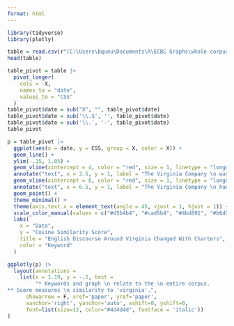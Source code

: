 ---
format: html
---

```{r load packages, message = F, echo = F}
library(tidyverse)
library(plotly)
```

```{r load data, echo = F, message = F, output = F}
table = read.csv(r"(C:\Users\bqueu\Documents\R\ECBC Graphs\whole corpus lexicon sheets - virginia 1.csv)")
head(table)
```

```{r pivot table, echo = F, output = F}
table_pivot = table |>
  pivot_longer(
    cols = -X,
    names_to = "date",
    values_to = "CSS"
  )
table_pivot$date = sub("X", "", table_pivot$date)
table_pivot$date = sub('\\.$', '', table_pivot$date)
table_pivot$date = sub('\\.', '-', table_pivot$date)
table_pivot
```

```{r graph, warning = F, echo = F}
p = table_pivot |>
  ggplot(aes(x = date, y = CSS, group = X, color = X)) +
  geom_line() +
  ylim(-.15, 1.05) +
  geom_vline(xintercept = 4, color = "red", size = 1, linetype = "longdash", alpha = .4) +
  annotate("text", x = 2.5, y = 1, label = "The Virginia Company \n was founded in 1606.", fontface = "italic", size = 3) +
  geom_vline(xintercept = 8, color = "red", size = 1, linetype = "longdash", alpha = .4) +
  annotate("text", x = 6.5, y = 1, label = "The Virginia Company \n had its charter \n revoked in 1624.", fontface = "italic", size = 3) +
  geom_point() +
  theme_minimal() +
  theme(axis.text.x = element_text(angle = 45, vjust = 1, hjust = 1)) +
  scale_color_manual(values = c("#d5b4b4", "#cad5b4", "#4bd891", "#b6d5b4", "#d5cfb4", "#ff9900", "#000000")) +
  labs(
    x = "Date",
    y = "Cosine Similarity Score",
    title = "English Discourse Around Virginia Changed With Charters",
    color = "Keyword"
  )

ggplotly(p) |>
  layout(annotations = 
    list(x = 1.19, y = -.2, text = 
         "* Keywords and graph \n relate to the \n entire corpus.
** Score measures \n similarity to 'virginia'.", 
      showarrow = F, xref='paper', yref='paper', 
      xanchor='right', yanchor='auto', xshift=0, yshift=0,
      font=list(size=12, color="#4d4d4d", fontface = 'italic'))
)
```
